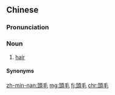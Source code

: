 {{also|头毛}}
==Chinese==
{{zh-forms|s=头毛}}

===Pronunciation===
{{zh-pron
|m=tóumáo
|c=tau4 mou4
|c-t=heu3 mau3
|mn=xm,qz,tp,kh,tn,lk,sx,km,mg,hc:thâu-mn̂g/zz:thâu-mô͘/yl,tc:thâu-mo͘
|mn-t=tao5 mo5
|cat=n
}}

===Noun===
{{zh-noun}}

# {{lb|zh|dialectal|_|Mandarin|dialectal|_|Cantonese|dialectal|_|Hakka|Huizhou|Min Bei|Min Nan}} [[hair]]

====Synonyms====
{{zh-dial|頭髮}}

[[zh-min-nan:頭毛]]
[[mg:頭毛]]
[[fj:頭毛]]
[[chr:頭毛]]